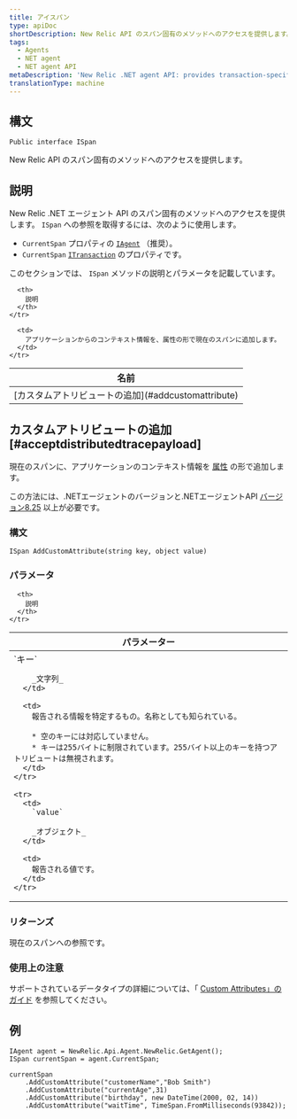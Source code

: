 ```yaml
---
title: アイスパン
type: apiDoc
shortDescription: New Relic API のスパン固有のメソッドへのアクセスを提供します。
tags:
  - Agents
  - NET agent
  - NET agent API
metaDescription: 'New Relic .NET agent API: provides transaction-specific methods, including attaching custom attributes.'
translationType: machine
---
```


## 構文

```
Public interface ISpan
```

New Relic API のスパン固有のメソッドへのアクセスを提供します。

## 説明

New Relic .NET エージェント API のスパン固有のメソッドへのアクセスを提供します。 `ISpan` への参照を取得するには、次のように使用します。

* `CurrentSpan` プロパティの [`IAgent`](/docs/agents/net-agent/net-agent-api/iagent) （推奨）。
* `CurrentSpan` [`ITransaction`](/docs/agents/net-agent/net-agent-api/itransaction) のプロパティです。

このセクションでは、 `ISpan` メソッドの説明とパラメータを記載しています。

<table>
  <thead>
    <tr>
      <th>
        名前
      </th>

      <th>
        説明
      </th>
    </tr>
  </thead>

  <tbody>
    <tr>
      <td>
        [カスタムアトリビュートの追加](#addcustomattribute)
      </td>

      <td>
        アプリケーションからのコンテキスト情報を、属性の形で現在のスパンに追加します。
      </td>
    </tr>
  </tbody>
</table>

## カスタムアトリビュートの追加 [#acceptdistributedtracepayload]

現在のスパンに、アプリケーションのコンテキスト情報を [属性](/docs/using-new-relic/welcome-new-relic/get-started/glossary#attribute) の形で追加します。

この方法には、.NETエージェントのバージョンと.NETエージェントAPI [バージョン8.25](/docs/release-notes/agent-release-notes/net-release-notes/net-agent-8242440) 以上が必要です。

### 構文

```
ISpan AddCustomAttribute(string key, object value)
```

### パラメータ

<table>
  <thead>
    <tr>
      <th>
        パラメーター
      </th>

      <th>
        説明
      </th>
    </tr>
  </thead>

  <tbody>
    <tr>
      <td>
        `キー`

        _文字列_
      </td>

      <td>
        報告される情報を特定するもの。名称としても知られている。

        * 空のキーには対応していません。
        * キーは255バイトに制限されています。255バイト以上のキーを持つアトリビュートは無視されます。
      </td>
    </tr>

    <tr>
      <td>
        `value`

        _オブジェクト_
      </td>

      <td>
        報告される値です。
      </td>
    </tr>
  </tbody>
</table>

### リターンズ

現在のスパンへの参照です。

### 使用上の注意

サポートされているデータタイプの詳細については、「 [Custom Attributes」のガイド](/docs/agents/net-agent/attributes/custom-attributes) を参照してください。

## 例

```
IAgent agent = NewRelic.Api.Agent.NewRelic.GetAgent(); 
ISpan currentSpan = agent.CurrentSpan; 

currentSpan
    .AddCustomAttribute("customerName","Bob Smith")
    .AddCustomAttribute("currentAge",31)
    .AddCustomAttribute("birthday", new DateTime(2000, 02, 14))
    .AddCustomAttribute("waitTime", TimeSpan.FromMilliseconds(93842));
```

